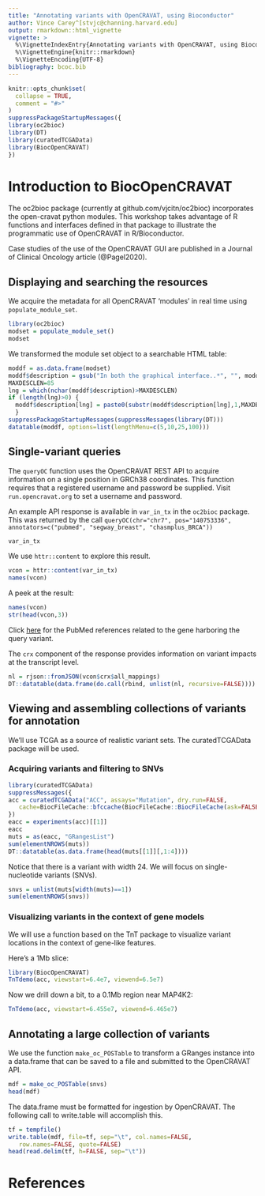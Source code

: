 ```yaml
---
title: "Annotating variants with OpenCRAVAT, using Bioconductor"
author: Vince Carey^[stvjc@channing.harvard.edu]
output: rmarkdown::html_vignette
vignette: >
  %\VignetteIndexEntry{Annotating variants with OpenCRAVAT, using Bioconductor}
  %\VignetteEngine{knitr::rmarkdown}
  %\VignetteEncoding{UTF-8}
bibliography: bcoc.bib
---
```



```r
knitr::opts_chunk$set(
  collapse = TRUE,
  comment = "#>"
)
suppressPackageStartupMessages({
library(oc2bioc)
library(DT)
library(curatedTCGAData)
library(BiocOpenCRAVAT)
})
```

# Introduction to BiocOpenCRAVAT

The oc2bioc package (currently at
github.com/vjcitn/oc2bioc) incorporates the open-cravat python modules.
This workshop takes advantage of R functions and interfaces defined
in that package to illustrate the programmatic use of OpenCRAVAT
in R/Bioconductor.

Case studies of the use of the OpenCRAVAT GUI are published
in a Journal of Clinical Oncology article (@Pagel2020).

## Displaying and searching the resources

We acquire the metadata for all OpenCRAVAT 'modules' in real time
using `populate_module_set`.

```r
library(oc2bioc)
modset = populate_module_set()
modset
```
We transformed the module set object to a searchable HTML table:
```r
moddf = as.data.frame(modset)
moddf$description = gsub("In both the graphical interface..*", "", moddf$description)
MAXDESCLEN=85
lng = which(nchar(moddf$description)>MAXDESCLEN)
if (length(lng)>0) {
  moddf$description[lng] = paste0(substr(moddf$description[lng],1,MAXDESCLEN), "...")
  }
suppressPackageStartupMessages(suppressMessages(library(DT)))
datatable(moddf, options=list(lengthMenu=c(5,10,25,100)))
```

## Single-variant queries

The `queryOC` function uses the OpenCRAVAT REST API to acquire
information on a single position in GRCh38 coordinates.  This
function requires that a registered username and password
be supplied.  Visit `run.opencravat.org` to set a username
and password.

An example API response is available in `var_in_tx` in the
`oc2bioc` package.  This was returned by the call
`queryOC(chr="chr7", pos="140753336", annotators=c("pubmed", "segway_breast", "chasmplus_BRCA"))`
```r
var_in_tx
```
We use `httr::content` to explore this result.
```r
vcon = httr::content(var_in_tx)
names(vcon)
```
A peek at the result:
```r
names(vcon)
str(head(vcon,3))
```

Click [here](`r vcon$pubmed$term`) for the
PubMed references related to the gene harboring the
query variant.

The `crx` component of the response provides information
on variant impacts at the transcript level.
```r
nl = rjson::fromJSON(vcon$crx$all_mappings)
DT::datatable(data.frame(do.call(rbind, unlist(nl, recursive=FALSE))))
```

## Viewing and assembling collections of variants for annotation

We'll use TCGA as a source of realistic variant sets.
The curatedTCGAData package will be used.

### Acquiring variants and filtering to SNVs

```r
library(curatedTCGAData)
suppressMessages({
acc = curatedTCGAData("ACC", assays="Mutation", dry.run=FALSE,
   cache=BiocFileCache::bfccache(BiocFileCache::BiocFileCache(ask=FALSE)))
})
eacc = experiments(acc)[[1]]
eacc
muts = as(eacc, "GRangesList")
sum(elementNROWS(muts))
DT::datatable(as.data.frame(head(muts[[1]][,1:4])))
```
Notice that there is a variant with width 24.  We will
focus on single-nucleotide variants (SNVs).
```r
snvs = unlist(muts[width(muts)==1])
sum(elementNROWS(snvs))
```

### Visualizing variants in the context of gene models

We will use a function based on
the TnT package to visualize variant locations
in the context of gene-like features.

Here's a 1Mb slice:
```r
library(BiocOpenCRAVAT)
TnTdemo(acc, viewstart=6.4e7, viewend=6.5e7)
```

Now we drill down a bit, to a 0.1Mb region near MAP4K2:
```r
TnTdemo(acc, viewstart=6.455e7, viewend=6.465e7)
```

## Annotating a large collection of variants

We use the function `make_oc_POSTable` to transform
a GRanges instance into a data.frame that can be
saved to a file and submitted to the OpenCRAVAT API.

```r
mdf = make_oc_POSTable(snvs)
head(mdf)
```

The data.frame must be formatted for ingestion by OpenCRAVAT.
The following call to write.table will accomplish this.
```r
tf = tempfile()
write.table(mdf, file=tf, sep="\t", col.names=FALSE, 
   row.names=FALSE, quote=FALSE)
head(read.delim(tf, h=FALSE, sep="\t"))
```




# References
